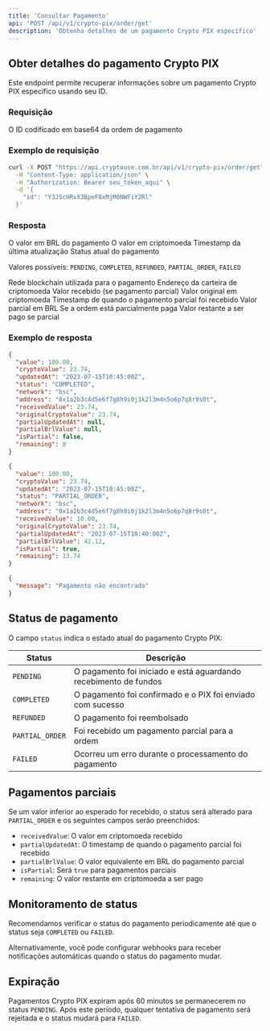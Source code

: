 ```yaml
---
title: 'Consultar Pagamento'
api: 'POST /api/v1/crypto-pix/order/get'
description: 'Obtenha detalhes de um pagamento Crypto PIX específico'
---
```


## Obter detalhes do pagamento Crypto PIX

Este endpoint permite recuperar informações sobre um pagamento Crypto PIX específico usando seu ID.

### Requisição

<ParamField body="id" type="string" required>
  O ID codificado em base64 da ordem de pagamento
</ParamField>

### Exemplo de requisição

```bash
curl -X POST "https://api.cryptouse.com.br/api/v1/crypto-pix/order/get" \
  -H "Content-Type: application/json" \
  -H "Authorization: Bearer seu_token_aqui" \
  -d '{
    "id": "Y3J5cHRvX3BpeF8xMjM0NWFiY2Rl"
  }'
```

### Resposta

<ResponseField name="value" type="number">
  O valor em BRL do pagamento
</ResponseField>

<ResponseField name="cryptoValue" type="number">
  O valor em criptomoeda
</ResponseField>

<ResponseField name="updatedAt" type="string" format="date-time">
  Timestamp da última atualização
</ResponseField>

<ResponseField name="status" type="string">
  Status atual do pagamento
  
  Valores possíveis: `PENDING`, `COMPLETED`, `REFUNDED`, `PARTIAL_ORDER`, `FAILED`
</ResponseField>

<ResponseField name="network" type="string">
  Rede blockchain utilizada para o pagamento
</ResponseField>

<ResponseField name="address" type="string">
  Endereço da carteira de criptomoeda
</ResponseField>

<ResponseField name="receivedValue" type="number">
  Valor recebido (se pagamento parcial)
</ResponseField>

<ResponseField name="originalCryptoValue" type="number">
  Valor original em criptomoeda
</ResponseField>

<ResponseField name="partialUpdatedAt" type="string" format="date-time">
  Timestamp de quando o pagamento parcial foi recebido
</ResponseField>

<ResponseField name="partialBrlValue" type="number">
  Valor parcial em BRL
</ResponseField>

<ResponseField name="isPartial" type="boolean">
  Se a ordem está parcialmente paga
</ResponseField>

<ResponseField name="remaining" type="number">
  Valor restante a ser pago se parcial
</ResponseField>

### Exemplo de resposta

<CodeGroup>

```json Sucesso (200)
{
  "value": 100.00,
  "cryptoValue": 23.74,
  "updatedAt": "2023-07-15T10:45:00Z",
  "status": "COMPLETED",
  "network": "bsc",
  "address": "0x1a2b3c4d5e6f7g8h9i0j1k2l3m4n5o6p7q8r9s0t",
  "receivedValue": 23.74,
  "originalCryptoValue": 23.74,
  "partialUpdatedAt": null,
  "partialBrlValue": null,
  "isPartial": false,
  "remaining": 0
}
```

```json Pagamento parcial
{
  "value": 100.00,
  "cryptoValue": 23.74,
  "updatedAt": "2023-07-15T10:45:00Z",
  "status": "PARTIAL_ORDER",
  "network": "bsc",
  "address": "0x1a2b3c4d5e6f7g8h9i0j1k2l3m4n5o6p7q8r9s0t",
  "receivedValue": 10.00,
  "originalCryptoValue": 23.74,
  "partialUpdatedAt": "2023-07-15T10:40:00Z",
  "partialBrlValue": 42.12,
  "isPartial": true,
  "remaining": 13.74
}
```

```json Pagamento não encontrado (404)
{
  "message": "Pagamento não encontrado"
}
```

</CodeGroup>

## Status de pagamento

O campo `status` indica o estado atual do pagamento Crypto PIX:

| Status | Descrição |
|--------|-----------|
| `PENDING` | O pagamento foi iniciado e está aguardando recebimento de fundos |
| `COMPLETED` | O pagamento foi confirmado e o PIX foi enviado com sucesso |
| `REFUNDED` | O pagamento foi reembolsado |
| `PARTIAL_ORDER` | Foi recebido um pagamento parcial para a ordem |
| `FAILED` | Ocorreu um erro durante o processamento do pagamento |

## Pagamentos parciais

Se um valor inferior ao esperado for recebido, o status será alterado para `PARTIAL_ORDER` e os seguintes campos serão preenchidos:

- `receivedValue`: O valor em criptomoeda recebido
- `partialUpdatedAt`: O timestamp de quando o pagamento parcial foi recebido
- `partialBrlValue`: O valor equivalente em BRL do pagamento parcial
- `isPartial`: Será `true` para pagamentos parciais
- `remaining`: O valor restante em criptomoeda a ser pago

## Monitoramento de status

Recomendamos verificar o status do pagamento periodicamente até que o status seja `COMPLETED` ou `FAILED`. 

Alternativamente, você pode configurar webhooks para receber notificações automáticas quando o status do pagamento mudar.

## Expiração

Pagamentos Crypto PIX expiram após 60 minutos se permanecerem no status `PENDING`. Após este período, qualquer tentativa de pagamento será rejeitada e o status mudará para `FAILED`. 